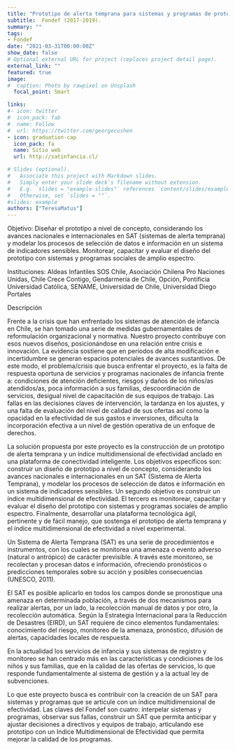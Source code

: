 ```yaml
---
title: "Prototipo de alerta temprana para sistemas y programas de protección a la infancia desde un enfoque de derechos"
subtitle:  Fondef (2017-2019).
summary: ""
tags:
- Fondef
date: "2021-03-31T00:00:00Z"
show_date: false
# Optional external URL for project (replaces project detail page).
external_link: ""
featured: true
image:
#  caption: Photo by rawpixel on Unsplash
  focal_point: Smart

links:
#- icon: twitter
#  icon_pack: fab
#  name: Follow
#  url: https://twitter.com/georgecushen
- icon: graduation-cap 
  icon_pack: fa 
  name: Sitio web 
  url: http://satinfancia.cl/

# Slides (optional).
#   Associate this project with Markdown slides.
#   Simply enter your slide deck's filename without extension.
#   E.g. `slides = "example-slides"` references `content/slides/example-slides.md`.
#   Otherwise, set `slides = ""`.
#slides: example
authors: ["TeresaMatus"]
---
```


Objetivo: Diseñar el prototipo a nivel de concepto, considerando los avances nacionales e internacionales en SAT (sistemas de alerta temprana) y modelar los procesos de selección de datos e información en un sistema de indicadores sensibles. Monitorear, capacitar y evaluar el diseño del prototipo con sistemas y programas sociales de amplio espectro.

Instituciones: Aldeas Infantiles SOS Chile, Asociación Chilena Pro Naciones Unidas, Chile Crece Contigo, Gendarmería de Chile, Opción, Pontificia Universidad Católica, SENAME, Universidad de Chile, Universidad Diego Portales

Descripción 

Frente a la crisis que han enfrentado los sistemas de atención de infancia en Chile, se han tomado una serie de medidas gubernamentales de reformulación organizacional y normativa. Nuestro proyecto contribuye con esos nuevos diseños, posicionándose en una relación entre crisis e innovación. La evidencia sostiene que en períodos de alta modificación e incertidumbre se generan espacios potenciales de avances sustantivos. De este modo, el problema/crisis que busca enfrentar el proyecto, es la falta de respuesta oportuna de servicios y programas nacionales de infancia frente a: condiciones de atención deficientes, riesgos y daños de los niños/as atendidos/as, poca información a sus familias, descoordinación de servicios, desigual nivel de capacitación de sus equipos de trabajo. Las fallas en las decisiones claves de intervención, la tardanza en los ajustes, y una falta de evaluación del nivel de calidad de sus ofertas así como la opacidad en la efectividad de sus gastos e inversiones, dificulta la incorporación efectiva a un nivel de gestión operativa de un enfoque de derechos.

La solución propuesta por este proyecto es la construcción de un prototipo de alerta temprana y un índice multidimensional de efectividad anclado en una plataforma de conectividad inteligente. Los objetivos específicos son: construir un diseño de prototipo a nivel de concepto, considerando los avances nacionales e internacionales en un SAT (Sistema de Alerta Temprana), y modelar los procesos de selección de datos e información en un sistema de indicadores sensibles. Un segundo objetivo es construir un índice multidimensional de efectividad.  El tercero es monitorear, capacitar y evaluar el diseño del prototipo con sistemas y programas sociales de amplio espectro. Finalmente, desarrollar una plataforma tecnológica ágil, pertinente y de fácil manejo, que sostenga el prototipo de alerta temprana y el índice multidimensional de efectividad a nivel experimental.

Un Sistema de Alerta Temprana (SAT) es una serie de procedimientos e instrumentos, con los cuales se monitorea una amenaza o evento adverso (natural o antrópico) de carácter previsible. A través este monitoreo, se recolectan y procesan datos e información, ofreciendo pronósticos o predicciones temporales sobre su acción y posibles consecuencias (UNESCO, 2011).

El SAT es posible aplicarlo en todos los campos donde se pronostique una amenaza en determinada población, a través de dos mecanismos para realizar alertas, por un lado, la recolección manual de datos y por otro, la recolección automática. Según la Estrategia Internacional para la Reducción de Desastres (EIRD), un SAT requiere de cinco elementos fundamentales: conocimiento del riesgo, monitoreo de la amenaza, pronóstico, difusión de alertas, capacidades locales de respuesta.

En la actualidad los servicios de infancia y sus sistemas de registro y monitoreo se han centrado más en las características y condiciones de los niños y sus familias, que en la calidad de las ofertas de servicios, lo que responde fundamentalmente al sistema de gestión y a la actual ley de subvenciones.

Lo que este proyecto busca es contribuir con la creación de un SAT para sistemas y programas que se articule con un índice multidimensional de efectividad. Las claves del Fondef son cuatro: interpelar sistemas y programas, observar sus fallas, construir un SAT que permita anticipar y ajustar decisiones a directivos y equipos de trabajo, articulando ese prototipo con un Indice Multidimensional de Efectividad que permita mejorar la calidad de los programas.



